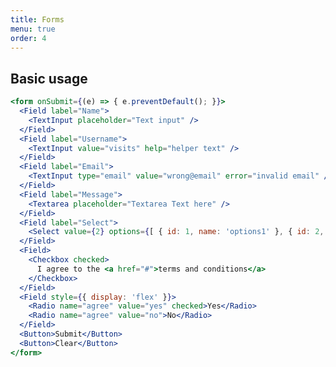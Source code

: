 ```yaml
---
title: Forms
menu: true
order: 4
---
```


## Basic usage

```jsx live
<form onSubmit={(e) => { e.preventDefault(); }}>
  <Field label="Name">
    <TextInput placeholder="Text input" />
  </Field>
  <Field label="Username">
    <TextInput value="visits" help="helper text" />
  </Field>
  <Field label="Email">
    <TextInput type="email" value="wrong@email" error="invalid email" />
  </Field>
  <Field label="Message">
    <Textarea placeholder="Textarea Text here" />
  </Field>
  <Field label="Select">
    <Select value={2} options={[ { id: 1, name: 'options1' }, { id: 2, name: 'options2' } ]} />
  </Field>
  <Field>
    <Checkbox checked>
      I agree to the <a href="#">terms and conditions</a>
    </Checkbox>
  </Field>
  <Field style={{ display: 'flex' }}>
    <Radio name="agree" value="yes" checked>Yes</Radio>
    <Radio name="agree" value="no">No</Radio>
  </Field>
  <Button>Submit</Button>
  <Button>Clear</Button>
</form>
```
